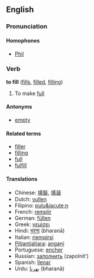 ==English==
===Pronunciation===
====Homophones====
*[[Phil]]

===Verb===
'''to fill''' ([[fills]], [[filled]], [[filling]])

# To make [[full]]

====Antonyms====
*[[empty]]

====Related terms====
*[[filler]]
*[[filling]]
*[[full]]
*[[fulfill]]

====Translations====
*Chinese: [[填裝]], [[填装]]
*Dutch: [[vullen]]
*Filipino: [[pulu&iacute;n]]
*French: [[remplir]]
*German: [[füllen]]
*Greek: [[γεμίσει]]
*Hindi: [[भरना]] (bharanā)<!-- i also see bharnaa -->
*Italian: [[riempirsi]]
*[[Pitjantjatjara]]: [[angaṉi]]
*Portuguese: [[encher]]
*Russian: [[заполнить]] (zapolnit')
*Spanish: [[llenar]]
*Urdu: [[بھرنا]] (bharanā)<!-- i also see bharnaa -->